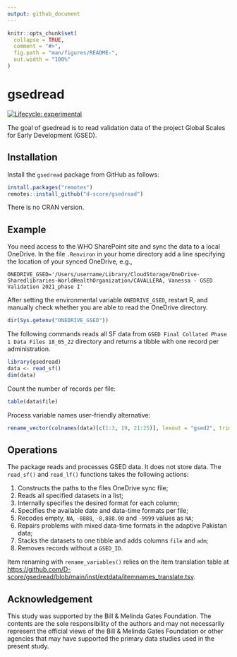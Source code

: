 ```yaml
---
output: github_document
---
```


<!-- README.md is generated from README.Rmd. Please edit that file -->

```r
knitr::opts_chunk$set(
  collapse = TRUE,
  comment = "#>",
  fig.path = "man/figures/README-",
  out.width = "100%"
)
```

# gsedread

<!-- badges: start -->
[![Lifecycle: experimental](https://img.shields.io/badge/lifecycle-experimental-orange.svg)](https://lifecycle.r-lib.org/articles/stages.html#experimental)
<!-- badges: end -->

The goal of gsedread  is to read validation data of the project Global Scales for Early Development (GSED).

## Installation

<!-- If you have been marked as a collaborator on GitHub for this repository, generate a personal access token as in <https://github.com/settings/tokens>. Add a line  -->

<!-- ```{r eval=FALSE} -->
<!-- GITHUB_PAT=ghp_vC82..................... -->
<!-- ``` -->

<!-- with your token in the file `.Renviron` in your home directory. Restarting R adds the environmental variable GITHUB_PAT to your session. Then install the `gsedread` package from GitHub as follows:  -->

Install the `gsedread` package from GitHub as follows:

```r
install.packages("remotes")
remotes::install_github("d-score/gsedread")
```

There is no CRAN version.

## Example

You need access to the WHO SharePoint site and sync the data to a local OneDrive. In the file `.Renviron` in your home directory add a line specifying the location of your synced OneDrive, e.g.,

```
ONEDRIVE_GSED='/Users/username/Library/CloudStorage/OneDrive-Sharedlibraries-WorldHealthOrganization/CAVALLERA, Vanessa - GSED Validation 2021_phase I'
```

After setting the environmental variable `ONEDRIVE_GSED`, restart R, and manually check whether you are able to read the OneDrive directory.

```r
dir(Sys.getenv("ONEDRIVE_GSED"))
```

The following commands reads all SF data from `GSED Final Collated Phase 1 Data Files 18_05_22` directory and returns a tibble with one record per administration.

```r
library(gsedread)
data <- read_sf()
dim(data)
```

Count the number of records per file:

```r
table(data$file)
```

Process variable names user-friendly alternative:

```r
rename_vector(colnames(data)[c(1:3, 19, 21:25)], lexout = "gsed2", trim = "Ma_SF_")
```


## Operations

The package reads and processes GSED data. It does not store data. The `read_sf()` and `read_lf()` functions takes the following actions:

1. Constructs the paths to the files OneDrive sync file;
2. Reads all specified datasets in a list;
3. Internally specifies the desired format for each column;
4. Specifies the available date and data-time formats per file;
5. Recodes empty, `NA`, `-8888`, `-8,888.00` and `-9999` values as `NA`;
6. Repairs problems with mixed data-time formats in the adaptive Pakistan data;
7. Stacks the datasets to one tibble and adds columns `file` and `adm`;
8. Removes records without a `GSED_ID`.

Item renaming with `rename_variables()` relies on the item translation table at 
<https://github.com/D-score/gsedread/blob/main/inst/extdata/itemnames_translate.tsv>.

## Acknowledgement

This study was supported by the Bill & Melinda Gates Foundation. The contents are the sole responsibility of the authors and may not necessarily represent the official views of the Bill & Melinda Gates Foundation or other agencies that may have supported the primary data studies used in the present study. 
